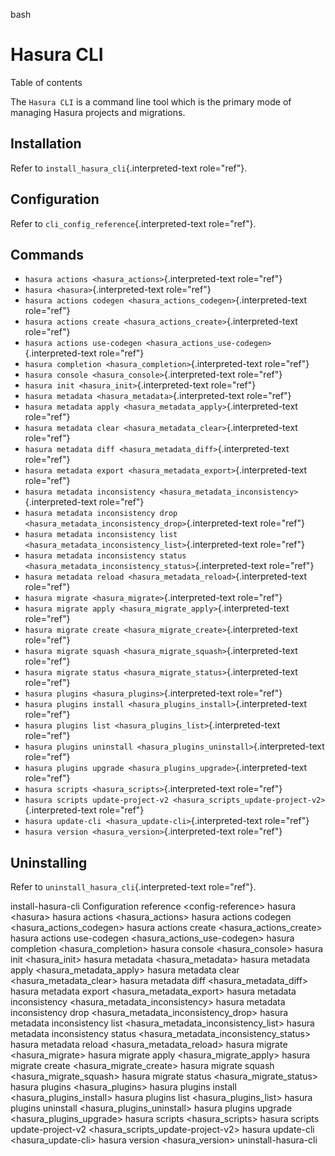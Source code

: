 
bash

Hasura CLI
==========

Table of contents

The `Hasura CLI` is a command line tool which is the primary mode of
managing Hasura projects and migrations.

Installation
------------

Refer to `install_hasura_cli`{.interpreted-text role="ref"}.

Configuration
-------------

Refer to `cli_config_reference`{.interpreted-text role="ref"}.

Commands
--------

-   `hasura actions <hasura_actions>`{.interpreted-text role="ref"}
-   `hasura <hasura>`{.interpreted-text role="ref"}
-   `hasura actions codegen <hasura_actions_codegen>`{.interpreted-text
    role="ref"}
-   `hasura actions create <hasura_actions_create>`{.interpreted-text
    role="ref"}
-   `hasura actions use-codegen <hasura_actions_use-codegen>`{.interpreted-text
    role="ref"}
-   `hasura completion <hasura_completion>`{.interpreted-text
    role="ref"}
-   `hasura console <hasura_console>`{.interpreted-text role="ref"}
-   `hasura init <hasura_init>`{.interpreted-text role="ref"}
-   `hasura metadata <hasura_metadata>`{.interpreted-text role="ref"}
-   `hasura metadata apply <hasura_metadata_apply>`{.interpreted-text
    role="ref"}
-   `hasura metadata clear <hasura_metadata_clear>`{.interpreted-text
    role="ref"}
-   `hasura metadata diff <hasura_metadata_diff>`{.interpreted-text
    role="ref"}
-   `hasura metadata export <hasura_metadata_export>`{.interpreted-text
    role="ref"}
-   `hasura metadata inconsistency <hasura_metadata_inconsistency>`{.interpreted-text
    role="ref"}
-   `hasura metadata inconsistency drop <hasura_metadata_inconsistency_drop>`{.interpreted-text
    role="ref"}
-   `hasura metadata inconsistency list <hasura_metadata_inconsistency_list>`{.interpreted-text
    role="ref"}
-   `hasura metadata inconsistency status <hasura_metadata_inconsistency_status>`{.interpreted-text
    role="ref"}
-   `hasura metadata reload <hasura_metadata_reload>`{.interpreted-text
    role="ref"}
-   `hasura migrate <hasura_migrate>`{.interpreted-text role="ref"}
-   `hasura migrate apply <hasura_migrate_apply>`{.interpreted-text
    role="ref"}
-   `hasura migrate create <hasura_migrate_create>`{.interpreted-text
    role="ref"}
-   `hasura migrate squash <hasura_migrate_squash>`{.interpreted-text
    role="ref"}
-   `hasura migrate status <hasura_migrate_status>`{.interpreted-text
    role="ref"}
-   `hasura plugins <hasura_plugins>`{.interpreted-text role="ref"}
-   `hasura plugins install <hasura_plugins_install>`{.interpreted-text
    role="ref"}
-   `hasura plugins list <hasura_plugins_list>`{.interpreted-text
    role="ref"}
-   `hasura plugins uninstall <hasura_plugins_uninstall>`{.interpreted-text
    role="ref"}
-   `hasura plugins upgrade <hasura_plugins_upgrade>`{.interpreted-text
    role="ref"}
-   `hasura scripts <hasura_scripts>`{.interpreted-text role="ref"}
-   `hasura scripts update-project-v2 <hasura_scripts_update-project-v2>`{.interpreted-text
    role="ref"}
-   `hasura update-cli <hasura_update-cli>`{.interpreted-text
    role="ref"}
-   `hasura version <hasura_version>`{.interpreted-text role="ref"}

Uninstalling
------------

Refer to `uninstall_hasura_cli`{.interpreted-text role="ref"}.

install-hasura-cli Configuration reference \<config-reference\> hasura
\<hasura\> hasura actions \<hasura\_actions\> hasura actions codegen
\<hasura\_actions\_codegen\> hasura actions create
\<hasura\_actions\_create\> hasura actions use-codegen
\<hasura\_actions\_use-codegen\> hasura completion
\<hasura\_completion\> hasura console \<hasura\_console\> hasura init
\<hasura\_init\> hasura metadata \<hasura\_metadata\> hasura metadata
apply \<hasura\_metadata\_apply\> hasura metadata clear
\<hasura\_metadata\_clear\> hasura metadata diff
\<hasura\_metadata\_diff\> hasura metadata export
\<hasura\_metadata\_export\> hasura metadata inconsistency
\<hasura\_metadata\_inconsistency\> hasura metadata inconsistency drop
\<hasura\_metadata\_inconsistency\_drop\> hasura metadata inconsistency
list \<hasura\_metadata\_inconsistency\_list\> hasura metadata
inconsistency status \<hasura\_metadata\_inconsistency\_status\> hasura
metadata reload \<hasura\_metadata\_reload\> hasura migrate
\<hasura\_migrate\> hasura migrate apply \<hasura\_migrate\_apply\>
hasura migrate create \<hasura\_migrate\_create\> hasura migrate squash
\<hasura\_migrate\_squash\> hasura migrate status
\<hasura\_migrate\_status\> hasura plugins \<hasura\_plugins\> hasura
plugins install \<hasura\_plugins\_install\> hasura plugins list
\<hasura\_plugins\_list\> hasura plugins uninstall
\<hasura\_plugins\_uninstall\> hasura plugins upgrade
\<hasura\_plugins\_upgrade\> hasura scripts \<hasura\_scripts\> hasura
scripts update-project-v2 \<hasura\_scripts\_update-project-v2\> hasura
update-cli \<hasura\_update-cli\> hasura version \<hasura\_version\>
uninstall-hasura-cli
